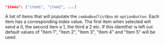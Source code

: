 ```json
"items": ["item1", "item2", ...]
```
A list of items that will populate the `comboBox`/`listBox` or `optionButton`. Each item has a corresponding index value. The first item when selected will send a 0, the second item a 1, the third a 2 etc. If this identifier is left out default values of "Item 1", "Item  2", "Item  3", "Item 4" and "Item 5" will be used.

